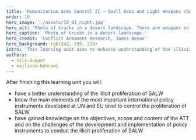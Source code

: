 ```yaml
---
title: 'Humanitarian Arms Control II — Small Arms and Light Weapons (SALW) and the Arms Trade Treaty (ATT)'
order: 10
hero_image: './assets/10_01_night.jpg'
hero_alt: 'Photo of trucks in a desert landscape. There are weapons on the beds of the trucks.'
hero_caption: 'Photo of trucks in a desert landscape.'
hero_credit: 'Conflict Armament Research, James Bevan'
hero_background: rgb(242, 239, 228)
intro: 'This learning unit aims to enhance understanding of the illicit proliferation of SALW, policy instruments for controlling illicit SALW proliferation and the key challenges that hinder effective policy implementation.'
authors:
  - nils-duquet
  - majlinda-behrami
---
```


After finishing this learning unit you will:
- have a better understanding of the illicit proliferation of SALW
- know the main elements of the most important international policy instruments developed at UN and EU level to control the proliferation of SALW
- have gained knowledge on the objectives, scope and content of the ATT and on the challenges of the development and implementation of policy instruments to combat the illicit proliferation of SALW
